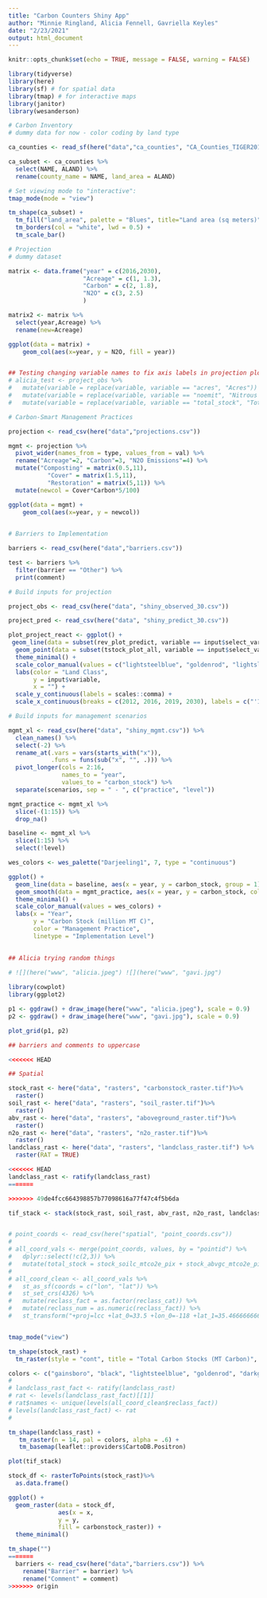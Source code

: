 ```yaml
---
title: "Carbon Counters Shiny App"
author: "Minnie Ringland, Alicia Fennell, Gavriella Keyles"
date: "2/23/2021"
output: html_document
---
```


```r
knitr::opts_chunk$set(echo = TRUE, message = FALSE, warning = FALSE)

library(tidyverse)
library(here)
library(sf) # for spatial data
library(tmap) # for interactive maps
library(janitor)
library(wesanderson)
```

```r
# Carbon Inventory
# dummy data for now - color coding by land type

ca_counties <- read_sf(here("data","ca_counties", "CA_Counties_TIGER2016.shp"))

ca_subset <- ca_counties %>% 
  select(NAME, ALAND) %>% 
  rename(county_name = NAME, land_area = ALAND)

# Set viewing mode to "interactive":
tmap_mode(mode = "view")

tm_shape(ca_subset) +
  tm_fill("land_area", palette = "Blues", title="Land area (sq meters)") +
  tm_borders(col = "white", lwd = 0.5) +
  tm_scale_bar()

```

```r
# Projection
# dummy dataset

matrix <- data.frame("year" = c(2016,2030),
                     "Acreage" = c(1, 1.3),
                     "Carbon" = c(2, 1.8),
                     "N2O" = c(3, 2.5)
                     )

matrix2 <- matrix %>% 
  select(year,Acreage) %>% 
  rename(new=Acreage)

ggplot(data = matrix) +
    geom_col(aes(x=year, y = N2O, fill = year))


## Testing changing variable names to fix axis labels in projection plots 
# alicia_test <- project_obs %>% 
#   mutate(variable = replace(variable, variable == "acres", "Acres")) %>%
#   mutate(variable = replace(variable, variable == "noemit", "Nitrous Oxide Emissions (MTCO2e)")) %>%
#   mutate(variable = replace(variable, variable == "total_stock", "Total Carbon Stock (MT Carbon)")) 

```


```r
# Carbon-Smart Management Practices

projection <- read_csv(here("data","projections.csv"))

mgmt <- projection %>%
  pivot_wider(names_from = type, values_from = val) %>% 
  rename("Acreage"=2, "Carbon"=3, "N2O Emissions"=4) %>% 
  mutate("Composting" = matrix(0.5,11),
           "Cover" = matrix(1.5,11),
           "Restoration" = matrix(5,11)) %>% 
  mutate(newcol = Cover*Carbon*5/100)

ggplot(data = mgmt) +
    geom_col(aes(x=year, y = newcol))
 


```

```r
# Barriers to Implementation

barriers <- read_csv(here("data","barriers.csv"))

test <- barriers %>% 
  filter(barrier == "Other") %>% 
  print(comment)

```



```r

# Build inputs for projection

project_obs <- read_csv(here("data", "shiny_observed_30.csv"))

project_pred <- read_csv(here("data", "shiny_predict_30.csv"))

plot_project_react <- ggplot() +
 geom_line(data = subset(rev_plot_predict, variable == input$select_variable), aes(x = year, y = value, group = land_class, color = land_class), size = .8, linetype = "dashed") +
  geom_point(data = subset(tstock_plot_all, variable == input$select_variable), aes(x = year, y = value, group = land_class, color = land_class), size = 3.6) +
  theme_minimal() +
  scale_color_manual(values = c("lightsteelblue", "goldenrod", "lightslategrey", "darkred", "sandybrown", "darkolivegreen3", "green4", "cornflowerblue", "purple4")) +
  labs(color = "Land Class",
       y = input$variable,
       x = "") +
  scale_y_continuous(labels = scales::comma) +
  scale_x_continuous(breaks = c(2012, 2016, 2019, 2030), labels = c("'12", "'16", "'19", "'30"))
```

```r

# Build inputs for management scenarios

mgmt_xl <- read_csv(here("data", "shiny_mgmt.csv")) %>% 
  clean_names() %>% 
  select(-2) %>% 
  rename_at(.vars = vars(starts_with("x")),
            .funs = funs(sub("x", "", .))) %>% 
  pivot_longer(cols = 2:16, 
               names_to = "year",
               values_to = "carbon_stock") %>% 
  separate(scenarios, sep = " - ", c("practice", "level"))

mgmt_practice <- mgmt_xl %>% 
  slice(-(1:15)) %>% 
  drop_na()

baseline <- mgmt_xl %>% 
  slice(1:15) %>% 
  select(!level)

wes_colors <- wes_palette("Darjeeling1", 7, type = "continuous")

ggplot() +
  geom_line(data = baseline, aes(x = year, y = carbon_stock, group = 1), color = "black") +
  geom_smooth(data = mgmt_practice, aes(x = year, y = carbon_stock, color = practice, linetype = level, group = interaction(practice, level))) + 
  theme_minimal() + 
  scale_color_manual(values = wes_colors) +
  labs(x = "Year",
       y = "Carbon Stock (million MT C)",
       color = "Management Practice",
       linetype = "Implementation Level")
  

```

```r
## Alicia trying random things 

# ![](here("www", "alicia.jpeg") ![](here("www", "gavi.jpg")
                                   
library(cowplot)
library(ggplot2)

p1 <- ggdraw() + draw_image(here("www", "alicia.jpeg"), scale = 0.9)
p2 <- ggdraw() + draw_image(here("www", "gavi.jpg"), scale = 0.9)

plot_grid(p1, p2)

## barriers and comments to uppercase

<<<<<<< HEAD
```

```r
## Spatial

stock_rast <- here("data", "rasters", "carbonstock_raster.tif")%>% 
  raster()
soil_rast <- here("data", "rasters", "soil_raster.tif")%>% 
  raster()
abv_rast <- here("data", "rasters", "aboveground_raster.tif")%>% 
  raster()
n2o_rast <- here("data", "rasters", "n2o_raster.tif")%>% 
  raster()
landclass_rast <- here("data", "rasters", "landclass_raster.tif") %>% 
  raster(RAT = TRUE)

<<<<<<< HEAD
landclass_rast <- ratify(landclass_rast)
=======

>>>>>>> 49de4fcc664398857b77098616a77f47c4f5b6da

tif_stack <- stack(stock_rast, soil_rast, abv_rast, n2o_rast, landclass_rast)


# point_coords <- read_csv(here("spatial", "point_coords.csv"))
# 
# all_coord_vals <- merge(point_coords, values, by = "pointid") %>% 
#   dplyr::select(!c(2,3)) %>% 
#   mutate(total_stock = stock_soilc_mtco2e_pix + stock_abvgc_mtco2e_pixel)
# 
# all_coord_clean <- all_coord_vals %>% 
#   st_as_sf(coords = c("lon", "lat")) %>% 
#   st_set_crs(4326) %>% 
#   mutate(reclass_fact = as.factor(reclass_cat)) %>% 
#   mutate(reclass_num = as.numeric(reclass_fact)) %>% 
#   st_transform("+proj=lcc +lat_0=33.5 +lon_0=-118 +lat_1=35.4666666666667 +lat_2=34.0333333333333 +x_0=2000000.0001016 +y_0=500000.0001016 +datum=NAD83 +units=us-ft +no_defs")


tmap_mode("view")

tm_shape(stock_rast) +
  tm_raster(style = "cont", title = "Total Carbon Stocks (MT Carbon)", palette = "Greens")

colors <- c("gainsboro", "black", "lightsteelblue", "goldenrod", "darkgreen", "darkolivegreen3", "lightslategrey", "darkred", "sandybrown", "cornflowerblue", "chartreuse3", "burlywood3", "purple4", "dodgerblue4") 
# 
# landclass_rast_fact <- ratify(landclass_rast)
# rat <- levels(landclass_rast_fact)[[1]]
# rat$names <- unique(levels(all_coord_clean$reclass_fact))
# levels(landclass_rast_fact) <- rat
# 

tm_shape(landclass_rast) +
   tm_raster(n = 14, pal = colors, alpha = .6) +
   tm_basemap(leaflet::providers$CartoDB.Positron)

plot(tif_stack)

stock_df <- rasterToPoints(stock_rast)%>%
  as.data.frame()

ggplot() +
  geom_raster(data = stock_df,
              aes(x = x,
              y = y,
              fill = carbonstock_raster)) +
  theme_minimal()

```

```r

tm_shape("")
=======
  barriers <- read_csv(here("data","barriers.csv")) %>% 
    rename("Barrier" = barrier) %>% 
    rename("Comment" = comment)
>>>>>>> origin


```

